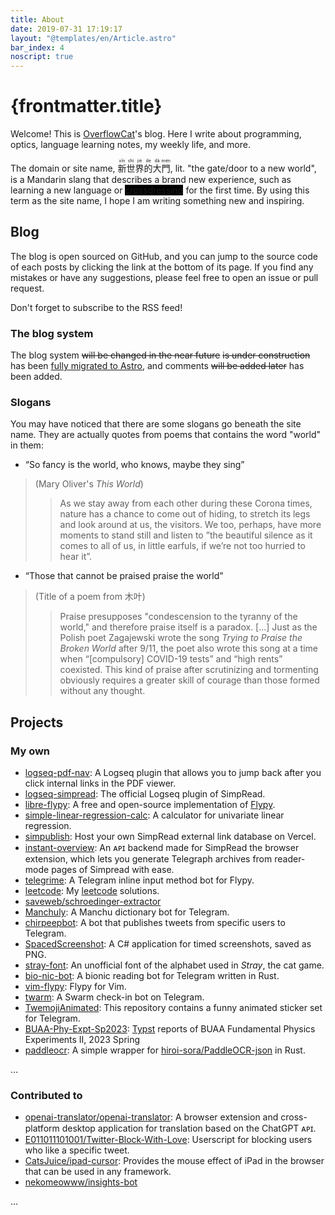---
title: About
date: 2019-07-31 17:19:17
layout: "@templates/en/Article.astro"
bar_index: 4
noscript: true
---


# {frontmatter.title}

Welcome! This is [OverflowCat](https://github.com/OverflowCat)'s blog.
Here I write about programming, optics, language learning notes, my weekly life, and more.

The domain
or site name, <span lang="zh"><ruby>新<rt>xīn</rt></ruby><ruby>世<rt>shì</rt></ruby><ruby>界<rt>jiè</rt></ruby><ruby>的<rt>de</rt></ruby><ruby>大<rt>dà</rt></ruby><ruby>門<rt>mén</rt></ruby></span>,
lit. "the gate/door to a new world",
is a Mandarin slang that describes a brand new experience,
such as learning a new language or <span style="background-color: black;">crossdressing</span> for the first time.
By using this term as the site name, I hope I am writing something new
and inspiring.

## Blog

The blog is open sourced on GitHub, and you can jump to the source code of each posts by clicking the link at the bottom of its page. If you find any mistakes or have any suggestions, please feel free to open an issue or pull request.

Don't forget to subscribe to the RSS feed!

### The blog system

The blog system <Del>will be changed in the near future</Del> <Del>is under construction</Del>
<Add>has been <a href="/astro/migration">fully migrated to Astro</a></Add>, and comments <Del>will be added later</Del> <Add>has been added</Add>.

### Slogans

You may have noticed that there are some slogans go beneath the site name. They are actually quotes from poems that contains the word "world" in them:

- <q>So fancy is the world, who knows, maybe they sing</q>
>
> (Mary Oliver's *This World*)
>
> > As we stay away from each other during these Corona times, nature has a chance to come out of hiding, to stretch its legs and look around at us, the visitors. We too, perhaps, have more moments to stand still and listen to ”the beautiful silence as it comes to all of us, in little earfuls, if we’re not too hurried to hear it”.

- <q>Those that cannot be praised praise the world</q>
>
> (Title of a poem from 木叶)
>
> > Praise presupposes "condescension to the tyranny of the world," and therefore praise itself is a paradox. [...] Just as the Polish poet Zagajewski wrote the song _Trying to Praise the Broken World_ after 9/11, the poet also wrote this song at a time when <q>[compulsory] COVID-19 tests</q> and <q>high rents</q> coexisted. This kind of praise after scrutinizing and tormenting obviously requires a greater skill of courage than those formed without any thought.

## Projects

### My own

- [logseq-pdf-nav](https://github.com/OverflowCat/logseq-pdf-nav): A Logseq plugin that allows you to jump back after you click internal links in the PDF viewer.
- [logseq-simpread](https://github.com/OverflowCat/logseq-simpread): The official Logseq plugin of SimpRead.
- [libre-flypy](https://github.com/OverflowCat/libre-flypy): A free and open-source implementation of [Flypy](https://flypy.com).
- [simple-linear-regression-calc](https://github.com/OverflowCat/simple-linear-regression-calc): A calculator for univariate linear regression.
- [simpublish](https://github.com/OverflowCat/simpublish): Host your own SimpRead external link database on Vercel.
- [instant-overview](https://github.com/OverflowCat/instant-overview): An ᴀᴘɪ backend made for SimpRead the browser extension, which lets you generate Telegraph archives from reader-mode pages of Simpread with ease.
- [telegrime](https://github.com/OverflowCat/telegrime): A Telegram inline input method bot for Flypy.
- [leetcode](https://github.com/OverflowCat/leetcode): My [leetcode](https://leetcode.com/OverflowCat/) solutions.
- [saveweb/schroedinger-extractor](https://github.com/saveweb/schroedinger-extractor)
- [Manchuly](https://github.com/OverflowCat/Manchuly): A Manchu dictionary bot for Telegram.
- [chirpeepbot](https://github.com/OverflowCat/chirpeepbot): A bot that publishes tweets from specific users to Telegram.
- [SpacedScreenshot](https://github.com/OverflowCat/SpacedScreenshot): A C# application for timed screenshots, saved as PNG.
- [stray-font](https://github.com/OverflowCat/stray-font): An unofficial font of the alphabet used in *Stray*, the cat game.
- [bio-nic-bot](https://github.com/OverflowCat/bio-nic-bot): A bionic reading bot for Telegram written in Rust.
- [vim-flypy](https://github.com/OverflowCat/vim-flypy): Flypy for Vim.
- [twarm](https://github.com/OverflowCat/twarm): A Swarm check-in bot on Telegram.
- [TwemojiAnimated](https://github.com/OverflowCat/TwemojiAnimated): This repository contains a funny animated sticker set for Telegram.
- [BUAA-Phy-Expt-Sp2023](https://github.com/OverflowCat/BUAA-Phy-Expt-Sp2023): [Typst](https://typst.app/) reports of BUAA Fundamental Physics Experiments II, 2023 Spring
- [paddleocr](https://github.com/OverflowCat/paddleocr): A simple wrapper for [hiroi-sora/PaddleOCR-json](https://github.com/hiroi-sora/PaddleOCR-json/) in Rust.

…

### Contributed to

- [openai-translator/openai-translator](https://github.com/openai-translator/openai-translator): A browser extension and cross-platform desktop application for translation based on the ChatGPT ᴀᴘɪ.
- [E011011101001/Twitter-Block-With-Love](https://github.com/E011011101001/Twitter-Block-With-Love): Userscript for blocking users who like a specific tweet.
- [CatsJuice/ipad-cursor](https://github.com/CatsJuice/ipad-cursor): Provides the mouse effect of iPad in the browser that can be used in any framework.
- [nekomeowww/insights-bot](https://github.com/nekomeowww/insights-bot)

…
